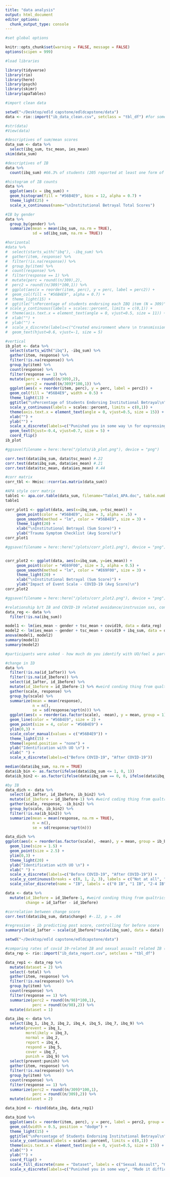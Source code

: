 ```yaml
---
title: "data analysis"
output: html_document
editor_options: 
  chunk_output_type: console
---
```


```r
#set global options

knitr::opts_chunk$set(warning = FALSE, message = FALSE)
options(scipen = 999)
```

```r
#load libraries

library(tidyverse)
library(rio)
library(here)
library(psych)
library(skimr)
library(apaTables)
```

```r
#import clean data

setwd("~/Desktop/edld capstone/edldcapstone/data")
data <- rio::import("ib_data_clean.csv", setclass = "tbl_df") #for some reason here package wasn't working

#str(data)
#View(data)
```

```r

#descriptives of sum/mean scores
data_sum <- data %>% 
  select(ibq_sum, tsc_mean, ies_mean)
skim(data_sum)

#descriptives of IB
data %>% 
  count(ibq_sum) #66.3% of students (205 reported at least one form of institutional betrayal)

#histogram of IB counts
data %>% 
  ggplot(aes(x = ibq_sum)) + 
  geom_histogram(fill = "#56B4E9", bins = 12, alpha = 0.7) + 
  theme_light(25) + 
  scale_x_continuous(name="\nInstitutional Betrayal Total Scores") 

#IB by gender
data %>% 
  group_by(gender) %>% 
  summarize(mean = mean(ibq_sum, na.rm = TRUE),
            sd = sd(ibq_sum, na.rm = TRUE))


```

```r

#horizontal
#data %>% 
#  select(starts_with("ibq"), -ibq_sum) %>% 
#  gather(item, response) %>% 
#  filter(!is.na(response)) %>% 
#  group_by(item) %>% 
#  count(response) %>% 
#  filter(response == 1) %>%
#  mutate(perc = round((n/309),2),
#  perc2 = round((n/309)*100,1)) %>% 
#  ggplot(aes(x = reorder(item, perc), y = perc, label = perc2)) + 
#  geom_col(fill = "#56B4E9", alpha = 0.7) + 
#  theme_light(15) + 
#  ggtitle("\nPercentage of students endorsing each IBQ item (N = 309)") + 
# scale_y_continuous(labels = scales::percent, limits = c(0,1)) + 
#  theme(axis.text.x = element_text(angle = 0, vjust=0.5, size = 11)) +
#  xlab("") +
#  ylab("") +
#  scale_x_discrete(labels=c("Created environment where \n transmission and safety violations \n seemed common or normal\n", "Created environment where \n transmission and safety violations \n seemed more likely to occur\n", "Created environment where \n continued membership was \n difficult\n", "Did not take proactive steps \n to prevent transmission \n or enact safety protocols\n", "Covered up instances \n of transmission or safety \n violations\n", "Created environment where \n you no longer felt like a valued \n member of the institution\n", "Responded inadequately to \n concerns about COVID-19 or \n reports of safety violations\n", "Made it difficult to \n share concerns or report \n a safety violation\n", "Mishandled a complaint \n or report related to \n COVID-19 safety protocols\n", "Suggested your experience \n might affect the reputation \n of the institution\n", "Denied your experience \n related to COVID-19 \n in some way\n", "Punished you in some way \n for expressing concerns  \n")) + 
#  geom_text(hjust=0.6, vjust=-1, size = 5)

#vertical
ib_plot <- data %>% 
  select(starts_with("ibq"), -ibq_sum) %>% 
  gather(item, response) %>% 
  filter(!is.na(response)) %>% 
  group_by(item) %>% 
  count(response) %>% 
  filter(response == 1) %>%
  mutate(perc = round((n/309),2),
         perc2 = round((n/309)*100,1)) %>% 
  ggplot(aes(x = reorder(item, perc), y = perc, label = perc2)) + 
  geom_col(fill = "#56B4E9", width = 0.5) + 
  theme_light(13) + 
  ggtitle("\nPercentage of Students Endorsing Institutional Betrayal\n") + 
  scale_y_continuous(labels = scales::percent, limits = c(0,1)) + 
  theme(axis.text.x = element_text(angle = 0, vjust=0.5, size = 15)) +
  xlab("") +
  ylab("") +
  scale_x_discrete(labels=c("Punished you in some way \n for expressing concerns", "Denied your experience related \n to COVID-19 in some way\n", "Suggested your experience might affect \n the reputation of the institution\n", "Mishandled a complaint or report related \n to COVID-19 safety protocols\n", "Made it difficult to share concerns \n or report a safety violation\n", "Responded inadequately to concerns about \n COVID-19 or reports of safety violations\n", "Created environment where you no longer \n felt like a valued member of the institution\n", "Covered up instances of transmission \n or safety violations\n", "Did not take proactive steps to prevent \n transmission or enact safety protocols\n", "Created environment where continued \n membership was difficult\n", "Created environment where transmission and \n safety violations seemed more likely to occur\n","Created environment where transmission and \n safety violations seemed common or normal\n")) +
  geom_text(hjust=-0.4, vjust=0.7, size = 5) + 
  coord_flip()
ib_plot

#ggsave(filename = here::here("/plots/ib_plot.png"), device = "png")

```

```r

corr.test(data$ibq_sum, data$tsc_mean) #.22
corr.test(data$ibq_sum, data$ies_mean) #.21
corr.test(data$tsc_mean, data$ies_mean) #.44

#corr matrix
corr_tbl <- Hmisc::rcorr(as.matrix(data_sum))

#APA style corr matrix
table1 <- apa.cor.table(data_sum, filename="Table1_APA.doc", table.number=1)
table1
```

```r

corr_plot1 <- ggplot(data, aes(x=ibq_sum, y=tsc_mean)) +
     geom_point(color = "#56B4E9", size = 3, alpha = .5) +
     geom_smooth(method = "lm", color = "#56B4E9", size = 3) + 
     theme_light(20) + 
     xlab("\nInstitutional Betrayal (Sum Score)") + 
     ylab("Trauma Symptom Checklist (Avg Score)\n")
corr_plot1

#ggsave(filename = here::here("/plots/corr_plot1.png"), device = "png")


corr_plot2 <- ggplot(data, aes(x=ibq_sum, y=ies_mean)) +
     geom_point(color = "#E69F00", size = 3, alpha = 0.5) +
     geom_smooth(method = "lm", color = "#E69F00", size = 3) + 
     theme_light(20) + 
     xlab("\nInstitutional Betrayal (Sum Score)") + 
     ylab("Impact of Event Scale - COVID-19 (Avg Score)\n")
corr_plot2

#ggsave(filename = here::here("/plots/corr_plot2.png"), device = "png")

```

```r

#relationship b/t IB and COVID-19 related avoidance/instrusion sxs, controlling for general distress, knowing someone with COVID-19, gender
data_reg <- data %>% 
  filter(!is.na(ibq_sum))

model1 <- lm(ies_mean ~ gender + tsc_mean + covid19, data = data_reg)
model2 <- lm(ies_mean ~ gender + tsc_mean + covid19 + ibq_sum, data = data_reg)
anova(model1, model2)
summary(model1)
summary(model2)

```

```r

#participants were asked - how much do you identify with UO/feel a part of UO before and after COVID-19

#change in ID
data %>% 
  filter(!is.na(id_1after)) %>%
  filter(!is.na(id_1before)) %>%
  select(id_1after, id_1before) %>% 
  mutate(id_1before = id_1before-1) %>% #weird conding thing from qualtrics, had to subtract 1 to get them on same scale
  gather(scale, response) %>% 
  group_by(scale) %>% 
  summarize(mean = mean(response),
            n = n(),
            se = sd(response/sqrt(n))) %>% 
  ggplot(aes(x = reorder(as.factor(scale), -mean), y = mean, group = 1)) + 
  geom_line(color = "#56B4E9", size = 2) + 
  geom_point(size = 4, color = "#56B4E9") + 
  ylim(0,3) + 
  scale_color_manual(values = c("#56B4E9")) + 
  theme_light(15) + 
  theme(legend.position = "none") + 
  ylab("Identification with UO \n") + 
  xlab(" ") + 
  scale_x_discrete(labels=c("Before COVID-19", "After COVID-19"))

median(data$ibq_sum, na.rm = TRUE)
data$ib_bin <- as.factor(ifelse(data$ibq_sum <= 1, 0, 1))
data$ib_bin2 <- as.factor(ifelse(data$ibq_sum == 0, 0, ifelse(data$ibq_sum == 1, 1, ifelse(data$ibq_sum < 5 , 2, 3))))

#by IB
data_dich <- data %>% 
  select(id_1after, id_1before, ib_bin2) %>%
  mutate(id_1before = id_1before-1) %>% #weird coding thing from qualtrics, had to subtract 1 to get them on same scale
  gather(scale, response, -ib_bin2) %>% 
  group_by(scale, ib_bin2) %>%
  filter(!is.na(ib_bin2)) %>% 
  summarize(mean = mean(response, na.rm = TRUE),
            n = n(),
            se = sd(response/sqrt(n)))

data_dich %>% 
ggplot(aes(x = reorder(as.factor(scale), -mean), y = mean, group = ib_bin2, color = ib_bin2)) + 
  geom_line(size = 1.5) + 
  geom_point(size = 2.5) + 
  ylim(0,3) + 
  theme_light(20) + 
  ylab("Identification with UO \n") + 
  xlab(" ") + 
  scale_x_discrete(labels=c("Before COVID-19", "After COVID-19")) + 
  scale_y_continuous(breaks = c(0, 1, 2, 3), labels = c("Not at all", "A little", "Somewhat", "Very Much"), limits = c(0,3)) +
  scale_color_discrete(name = "IB", labels = c("0 IB", "1 IB", "2-4 IB", "5+ IB"))

data <- data %>% 
  mutate(id_1before = id_1before-1, #weird conding thing from qualtrics, had to subtract 1 to get them on same scale
         change = id_1after - id_1before)

#correlation between change score
corr.test(data$ibq_sum, data$change) #-.12, p = .04

#regression - ib predicting post score, controlling for before score
summary(lm(id_1after ~ scale(id_1before)*scale(ibq_sum), data = data))

```

```r

setwd("~/Desktop/edld capstone/edldcapstone/data")

#comparing rates of covid 19-related IB and sexual assault related IB (from another datset). The SA dataset uses an earlier version of the IBQ, so adjustments were made accordingly
data_rep <- rio::import("ib_data_report.csv", setclass = "tbl_df")

data_rep1 <- data_rep %>% 
  mutate(dataset = 2) %>% 
  select(-total) %>% 
  gather(item, response) %>% 
  filter(!is.na(response)) %>% 
  group_by(item) %>% 
  count(response) %>% 
  filter(response == 1) %>%
  summarize(perc2 = round((n/98)*100,1),
            perc = round((n/98),2)) %>% 
  mutate(dataset = 1)

data_ibq <- data %>% 
  select(ibq_1, ibq_3, ibq_2, ibq_4, ibq_5, ibq_7, ibq_9) %>% 
  mutate(prevent = ibq_1,
         morelikely = ibq_3, 
         normal = ibq_2,
         report = ibq_4, 
         respond = ibq_5,
         cover = ibq_7,
         punish = ibq_9) %>% 
  select(prevent:punish) %>% 
  gather(item, response) %>% 
  filter(!is.na(response)) %>% 
  group_by(item) %>% 
  count(response) %>% 
  filter(response == 1) %>%
  summarize(perc2 = round((n/309)*100,1),
            perc = round((n/309),2)) %>% 
  mutate(dataset = 2)

data_bind <- rbind(data_ibq, data_rep1)

data_bind %>% 
  ggplot(aes(x = reorder(item, perc), y = perc, label = perc2, group = as.factor(dataset), fill = as.factor(dataset))) + 
  geom_col(width = 0.5, position = "dodge") + 
  theme_light(15) + 
  ggtitle("\nPercentage of Students Endorsing Institutional Betrayal\n") + 
  scale_y_continuous(labels = scales::percent, limits = c(0,1)) + 
  theme(axis.text.x = element_text(angle = 0, vjust=0.5, size = 15)) +
  xlab("") +
  ylab("") +
  coord_flip() +
  scale_fill_discrete(name = "Dataset", labels = c("Sexual Assault", "COVID-19"))  + 
  scale_x_discrete(labels=c("Punished you in some way", "Made it difficult to report", "Covered up instances", "Responded inadequately", "Did not take proactive steps \nto prevent", "Created environment where more \n likely to occur\n", "Created environment where \n normal/no big deal\n"))
```

